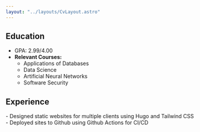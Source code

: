 ```yaml
---
layout: "../layouts/CvLayout.astro"
---
```



## Education

<div
  class="my-2 ">

<CvEntry
  title="BS, Computer Science"
  startDate="2017-08-22"
  endDate="2021-05-09"
  employer="University of Mary Washington"
  location="Fredericksburg, VA">
  - GPA: 2.99/4.00 
  - **Relevant Courses:** 
    - Applications of Databases 
    - Data Science 
    - Artificial Neural Networks 
    - Software Security
</CvEntry>

 
</div>

## Experience

<CvEntry title="Web Developer" startDate="2022-01-28" employer="Freelance" location="Remote">
-   Designed static websites for multiple clients using Hugo and Tailwind CSS
-   Deployed sites to Github using Github Actions for CI/CD
</CvEntry>